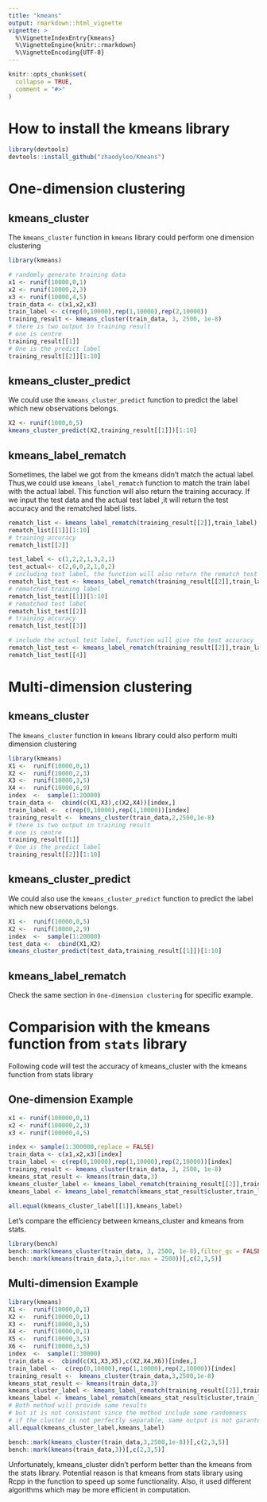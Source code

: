 ```yaml
---
title: "kmeans"
output: rmarkdown::html_vignette
vignette: >
  %\VignetteIndexEntry{kmeans}
  %\VignetteEngine{knitr::rmarkdown}
  %\VignetteEncoding{UTF-8}
---
```


```r
knitr::opts_chunk$set(
  collapse = TRUE,
  comment = "#>"
)
```

# How to install the kmeans library 

```r
library(devtools)
devtools::install_github("zhaodyleo/Kmeans")
```

# One-dimension clustering

## kmeans_cluster

The `kmeans_cluster` function in `kmeans` library could perform one dimension clustering
```r
library(kmeans)

# randomly generate training data
x1 <- runif(10000,0,1)
x2 <- runif(10000,2,3)
x3 <- runif(10000,4,5)
train_data <- c(x1,x2,x3)
train_label <- c(rep(0,10000),rep(1,10000),rep(2,10000))
training_result <- kmeans_cluster(train_data, 3, 2500, 1e-8)
# there is two output in training result 
# one is centre 
training_result[[1]]
# One is the predict label 
training_result[[2]][1:10]
```
## kmeans_cluster_predict

We could use the `kmeans_cluster_predict` function to predict the label which new observations belongs. 
```r
X2 <- runif(1000,0,5)
kmeans_cluster_predict(X2,training_result[[1]])[1:10]
```
## kmeans_label_rematch

Sometimes, the label we got from the kmeans didn't match the actual label. Thus,we could use `kmeans_label_rematch` function to match the train label with the actual label. This function will also return the training accuracy. If we input the test data and the actual test label ,it will return the test accuracy and the rematched label lists.
```r
rematch_list <- kmeans_label_rematch(training_result[[2]],train_label)
rematch_list[[1]][1:10]
# training accuracy
rematch_list[[2]]
```
```r
test_label <- c(1,2,2,1,3,2,1)
test_actual<- c(2,0,0,2,1,0,2)
# including test label, the function will also return the rematch test label
rematch_list_test <- kmeans_label_rematch(training_result[[2]],train_label,test_label)
# rematched training label
rematch_list_test[[1]][1:10]
# rematched test label
rematch_list_test[[2]]
# training accuracy
rematch_list_test[[3]]

# include the actual test label, function will give the test accuracy
rematch_list_test <- kmeans_label_rematch(training_result[[2]],train_label,test_label,test_actual)
rematch_list_test[[4]]
```

# Multi-dimension clustering

## kmeans_cluster

The `kmeans_cluster` function in `kmeans` library could also perform multi dimension clustering

```r
library(kmeans)
X1 <-  runif(10000,0,1)
X2 <-  runif(10000,2,3)
X3 <-  runif(10000,3,5)
X4 <-  runif(10000,6,9)
index  <-  sample(1:20000)
train_data <-  cbind(c(X1,X3),c(X2,X4))[index,]
train_label <-  c(rep(0,10000),rep(1,10000))[index]
training_result <-  kmeans_cluster(train_data,2,2500,1e-8)
# there is two output in training result 
# one is centre 
training_result[[1]]
# One is the predict label 
training_result[[2]][1:10]
```
## kmeans_cluster_predict

We could also use the `kmeans_cluster_predict` function to predict the label which new observations belongs. 
```r
X1 <-  runif(10000,0,5)
X2 <-  runif(10000,2,9)
index  <-  sample(1:20000)
test_data <-  cbind(X1,X2)
kmeans_cluster_predict(test_data,training_result[[1]])[1:10]
```

## kmeans_label_rematch

Check the same section in `One-dimension clustering` for specific example. 

# Comparision with the kmeans function from `stats` library

Following code will test the accuracy of kmeans_cluster with the kmeans function from stats library

## One-dimension Example
```r
x1 <- runif(100000,0,1)
x2 <- runif(100000,2,3)
x3 <- runif(100000,4,5)

index <- sample(1:300000,replace = FALSE)
train_data <- c(x1,x2,x3)[index]
train_label <- c(rep(0,10000),rep(1,10000),rep(2,10000))[index]
training_result <- kmeans_cluster(train_data, 3, 2500, 1e-8)
kmeans_stat_result <- kmeans(train_data,3)
kmeans_cluster_label <- kmeans_label_rematch(training_result[[2]],train_label)
kmeans_label <- kmeans_label_rematch(kmeans_stat_result$cluster,train_label)

all.equal(kmeans_cluster_label[[1]],kmeans_label)
```

Let's compare the efficiency between kmeans_cluster and kmeans from stats.
```r
library(bench)
bench::mark(kmeans_cluster(train_data, 3, 2500, 1e-8),filter_gc = FALSE)[,c(2,3,5)]
bench::mark(kmeans(train_data,3,iter.max = 2500))[,c(2,3,5)]
```

## Multi-dimension Example
```r
library(kmeans)
X1 <-  runif(10000,0,1)
X2 <-  runif(10000,0,1)
X3 <-  runif(10000,3,5)
X4 <-  runif(10000,0,1)
X5 <-  runif(10000,3,5)
X6 <-  runif(10000,3,5)
index  <-  sample(1:30000)
train_data <-  cbind(c(X1,X3,X5),c(X2,X4,X6))[index,]
train_label <-  c(rep(0,10000),rep(1,10000),rep(2,10000))[index]
training_result <-  kmeans_cluster(train_data,3,2500,1e-8)
kmeans_stat_result <- kmeans(train_data,3)
kmeans_cluster_label <- kmeans_label_rematch(training_result[[2]],train_label)
kmeans_label <- kmeans_label_rematch(kmeans_stat_result$cluster,train_label)
# Both method will provide same results 
# but it is not consistent since the method include some randomness
# if the cluster is not perfectly separable, same output is not garanteed. 
all.equal(kmeans_cluster_label,kmeans_label)
```

```r
bench::mark(kmeans_cluster(train_data,3,2500,1e-8))[,c(2,3,5)]
bench::mark(kmeans(train_data,3))[,c(2,3,5)]
```

Unfortunately, kmeans_cluster didn't perform better than the kmeans from the stats library. Potential reason is that kmeans from stats library using Rcpp in the function to speed up some functionality. Also, it used different algorithms which may be more efficient in computation. 
